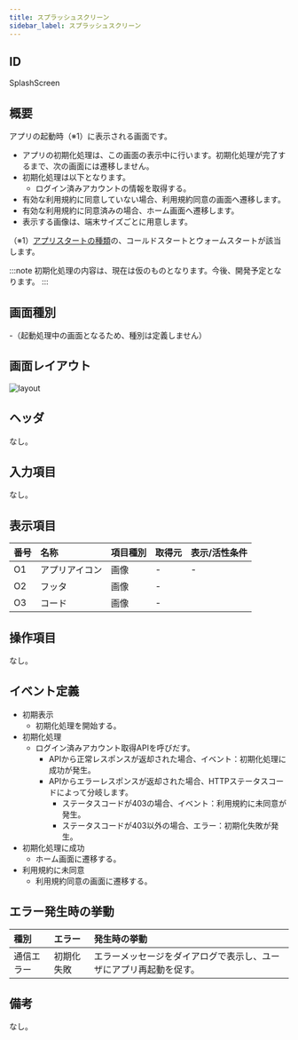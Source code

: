 ```yaml
---
title: スプラッシュスクリーン
sidebar_label: スプラッシュスクリーン
---
```

## ID

SplashScreen

## 概要

アプリの起動時（※1）に表示される画面です。

- アプリの初期化処理は、この画面の表示中に行います。初期化処理が完了するまで、次の画面には遷移しません。
- 初期化処理は以下となります。
  - ログイン済みアカウントの情報を取得する。
- 有効な利用規約に同意していない場合、利用規約同意の画面へ遷移します。
- 有効な利用規約に同意済みの場合、ホーム画面へ遷移します。
- 表示する画像は、端末サイズごとに用意します。

（※1）[アプリスタートの種類](/react-native/santoku/application-architecture/life-cycle-management/overview.mdx)の、コールドスタートとウォームスタートが該当します。

:::note
初期化処理の内容は、現在は仮のものとなります。今後、開発予定となります。
:::

## 画面種別

-（起動処理中の画面となるため、種別は定義しません）

## 画面レイアウト

![layout](./layout.drawio.png)

## ヘッダ

なし。

## 入力項目

なし。

## 表示項目

| 番号 | 名称           | 項目種別    | 取得元               | 表示/活性条件                                 |
|:----|:--------------|:-----------|:--------------------|:--------------------------------------------|
| O1  | アプリアイコン   | 画像       | -                   | -                                          |
| O2  | フッタ          | 画像       | - |  |
| O3  | コード          | 画像       | - |  |

## 操作項目

なし。

## イベント定義

- 初期表示
  - 初期化処理を開始する。
- 初期化処理
  - ログイン済みアカウント取得APIを呼びだす。
    - APIから正常レスポンスが返却された場合、イベント：初期化処理に成功が発生。
    - APIからエラーレスポンスが返却された場合、HTTPステータスコードによって分岐します。
      - ステータスコードが403の場合、イベント：利用規約に未同意が発生。
      - ステータスコードが403以外の場合、エラー：初期化失敗が発生。
- 初期化処理に成功
  - ホーム画面に遷移する。
- 利用規約に未同意
  - 利用規約同意の画面に遷移する。

## エラー発生時の挙動

| 種別 | エラー | 発生時の挙動 |
|:----|:------|:------|
| 通信エラー    | 初期化失敗 | エラーメッセージをダイアログで表示し、ユーザにアプリ再起動を促す。 |

## 備考

なし。
